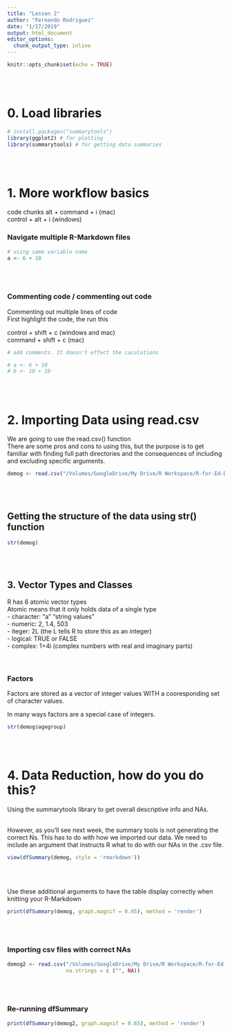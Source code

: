 ```yaml
---
title: "Lesson 2"
author: "Fernando Rodriguez"
date: "1/17/2019"
output: html_document
editor_options: 
  chunk_output_type: inline
---
```


```r
knitr::opts_chunk$set(echo = TRUE)
```
<br><br>

# 0. Load libraries
```r
# install.packages("summarytools")
library(ggplot2) # for plotting
library(summarytools) # for getting data summaries
```
<br><br>

# 1. More workflow basics

code chunks
alt + command + i (mac)<br>
control + alt + i (windows)<br>

### Navigate multiple R-Markdown files
```r
# using same variable name
a <- 6 + 10
```
<br><br>

### Commenting code / commenting out code<br>

Commenting out multiple lines of code<br>
First highlight the code, the run this<br>

control + shift + c (windows and mac)<br>
command + shift + c (mac)<br>
```r
# add comments. It doesn't effect the caculations

# a <- 6 + 10
# b <- 10 + 10

```
<br><br>

# 2. Importing Data using read.csv

We are going to use the read.csv() function<br>
There are some pros and cons to using this, but the purpose is to get familiar
with finding full path directories and the consequences of including and excluding
specific arguments. 
```r
demog <- read.csv("/Volumes/GoogleDrive/My Drive/R Workspace/R-for-Ed-Data-Science/Data/Physics Course Demo Data.csv", header = TRUE)
```
<br><br>

## Getting the structure of the data using str() function

```r
str(demog)
```
<br><br>

## 3. Vector Types and Classes
R has 6 atomic vector types<br>
Atomic means that it only holds data of a single type<br>
- character: "a" "string values"<br>
- numeric: 2, 1.4, 503<br>
- iteger: 2L (the L tells R to store this as an integer)<br>
- logical: TRUE or FALSE<br>
- complex: 1+4i (complex numbers with real and imaginary parts)<br>
<br><br>

### Factors
Factors are stored as a vector of integer values WITH a cooresponding set
of character values.<br>

In many ways factors are a special case of integers.<br>
```r
str(demog$agegroup)
```
<br><br>

# 4. Data Reduction, how do you do this?
Using the summarytools library to get overall descriptive info and NAs.<br><br>

However, as you'll see next week, the summary tools is not generating the 
correct Ns. This has to do with how we imported our data. We need to include an
argument that instructs R what to do with our NAs in the .csv file.

```r
view(dfSummary(demog, style = 'rmarkdown'))

```
<br><br>

Use these additional arguments to have the table display correctly when 
knitting your R-Markdown
```r
print(dfSummary(demog, graph.magnif = 0.65), method = 'render')
```
<br><br>

### Importing csv files with correct NAs
```r
demog2 <- read.csv("/Volumes/GoogleDrive/My Drive/R Workspace/R-for-Ed-Data-Science/Data/Physics Course Demo Data.csv", header = TRUE,
                   na.strings = c ("", NA))
```
<br><br>

### Re-running dfSummary
```r
print(dfSummary(demog2, graph.magnif = 0.65), method = 'render')
```